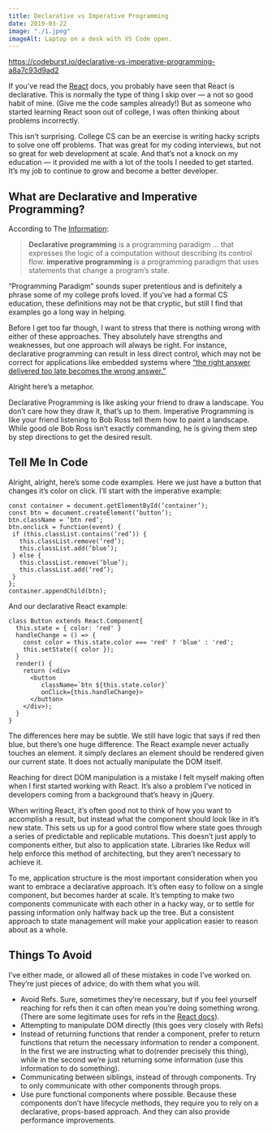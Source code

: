 ```yaml
---
title: Declarative vs Imperative Programming
date: 2019-03-22
image: "./1.jpeg"
imageAlt: Laptop on a desk with VS Code open.
---
```


https://codeburst.io/declarative-vs-imperative-programming-a8a7c93d9ad2

If you’ve read the [React](https://reactjs.org/) docs, you probably have seen that React is declarative. This is normally the type of thing I skip over — a not so good habit of mine. (Give me the code samples already!) But as someone who started learning React soon out of college, I was often thinking about problems incorrectly.

This isn’t surprising. College CS can be an exercise is writing hacky scripts to solve one off problems. That was great for my coding interviews, but not so great for web development at scale. And that’s not a knock on my education — it provided me with a lot of the tools I needed to get started. It’s my job to continue to grow and become a better developer.

## What are Declarative and Imperative Programming?

According to The [Information](https://en.wikipedia.org/wiki/Imperative_programming):

> **Declarative programming** is a programming paradigm … that expresses the logic of a computation without describing its control flow.
> **imperative programming** is a programming paradigm that uses statements that change a program’s state.

“Programming Paradigm” sounds super pretentious and is definitely a phrase some of my college profs loved. If you’ve had a formal CS education, these definitions may not be that cryptic, but still I find that examples go a long way in helping.

Before I get too far though, I want to stress that there is nothing wrong with either of these approaches. They absolutely have strengths and weaknesses, but one approach will always be right. For instance, declarative programming can result in less direct control, which may not be correct for applications like embedded systems where [“the right answer delivered too late becomes the wrong answer.”](https://cacm.acm.org/magazines/2002/6/7037-middleware-for-real-time-and-embedded-systems/fulltext)

Alright here’s a metaphor.

Declarative Programming is like asking your friend to draw a landscape. You don’t care how they draw it, that’s up to them.
Imperative Programming is like your friend listening to Bob Ross tell them how to paint a landscape. While good ole Bob Ross isn’t exactly commanding, he is giving them step by step directions to get the desired result.

## Tell Me In Code

Alright, alright, here’s some code examples. Here we just have a button that changes it’s color on click. I’ll start with the imperative example:

```
const container = document.getElementById(‘container’);
const btn = document.createElement(‘button’);
btn.className = ‘btn red’;
btn.onclick = function(event) {
 if (this.classList.contains(‘red’)) {
   this.classList.remove(‘red’);
   this.classList.add(‘blue’);
 } else {
   this.classList.remove(‘blue’);
   this.classList.add(‘red’);
 }
};
container.appendChild(btn);
```

And our declarative React example:

```
class Button extends React.Component{
  this.state = { color: 'red' }
  handleChange = () => {
    const color = this.state.color === 'red' ? 'blue' : 'red';
    this.setState({ color });
  }
  render() {
    return (<div>
      <button
         className=`btn ${this.state.color}`
         onClick={this.handleChange}>
      </button>
    </div>);
  }
}
```

The differences here may be subtle. We still have logic that says if red then blue, but there’s one huge difference. The React example never actually touches an element. it simply declares an element should be rendered given our current state. It does not actually manipulate the DOM itself.

Reaching for direct DOM manipulation is a mistake I felt myself making often when I first started working with React. It’s also a problem I’ve noticed in developers coming from a background that’s heavy in jQuery.

When writing React, it’s often good not to think of how you want to accomplish a result, but instead what the component should look like in it’s new state. This sets us up for a good control flow where state goes through a series of predictable and replicable mutations. This doesn’t just apply to components either, but also to application state. Libraries like Redux will help enforce this method of architecting, but they aren’t necessary to achieve it.

To me, application structure is the most important consideration when you want to embrace a declarative approach. It’s often easy to follow on a single component, but becomes harder at scale. It’s tempting to make two components communicate with each other in a hacky way, or to settle for passing information only halfway back up the tree. But a consistent approach to state management will make your application easier to reason about as a whole.

## Things To Avoid

I’ve either made, or allowed all of these mistakes in code I’ve worked on. They’re just pieces of advice; do with them what you will.

- Avoid Refs. Sure, sometimes they’re necessary, but if you feel yourself reaching for refs then it can often mean you’re doing something wrong. (There are some legitimate uses for refs in the [React docs](https://reactjs.org/docs/refs-and-the-dom.html)).
- Attempting to manipulate DOM directly (this goes very closely with Refs)
- Instead of returning functions that render a component, prefer to return functions that return the necessary information to render a component. In the first we are instructing what to do(render precisely this thing), while in the second we’re just returning some information (use this information to do something).
- Communicating between siblings, instead of through components. Try to only communicate with other components through props.
- Use pure functional components where possible. Because these components don’t have lifecycle methods, they require you to rely on a declarative, props-based approach. And they can also provide performance improvements.
